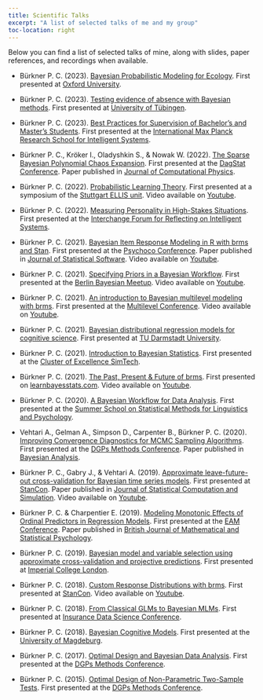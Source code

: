 ```yaml
---
title: Scientific Talks
excerpt: "A list of selected talks of me and my group"
toc-location: right
---
```


Below you can find a list of selected talks of mine,
along with slides, paper references, and recordings when available. 

* Bürkner P. C. (2023). 
[Bayesian Probabilistic Modeling for Ecology](bayesian_inference_ecology.pdf).
First presented at [Oxford University](https://www.biology.ox.ac.uk/home).

* Bürkner P. C. (2023).
[Testing evidence of absence with Bayesian methods](bayesian_equivalence_testing.pdf).
First presented at [University of Tübingen](https://uni-tuebingen.de/en/fakultaeten/wirtschafts-und-sozialwissenschaftliche-fakultaet/faecher/fachbereich-sozialwissenschaften/methodenzentrum/events/vergangene-veranstaltungen/interdisciplinary-methods-spring-school-2023/). 

* Bürkner P. C. (2023). 
[Best Practices for Supervision of Bachelor’s and Master’s Students](supervision_workshop.pdf). 
First presented at the [International Max Planck Research School for Intelligent Systems](https://imprs.is.mpg.de/).

* Bürkner P. C., Kröker I., Oladyshkin S., & Nowak W. (2022).
[The Sparse Bayesian Polynomial Chaos Expansion](bayesian_sparse_PCE.pdf). 
First presented at the [DagStat Conference](https://www.dagstat2022.uni-hamburg.de/). 
Paper published in [Journal of Computational Physics](https://doi.org/10.1016/j.jcp.2023.112210). 

* Bürkner P. C. (2022). [Probabilistic Learning Theory](probabilistic_learning_theory.pdf). 
First presented at a symposium of the [Stuttgart ELLIS unit](https://ellis-stuttgart.eu/).
Video available on [Youtube](https://www.youtube.com/watch?v=y9Sh6g4X2bM).

* Bürkner P. C. (2022). 
[Measuring Personality in High-Stakes Situations](measuring_personality_high_stakes.pdf).
First presented at the [Interchange Forum for Reflecting on Intelligent Systems](https://www.iris.uni-stuttgart.de/).

* Bürkner P. C. (2021). 
[Bayesian Item Response Modeling in R with brms and Stan](bayesian_IRT_modeling.pdf). 
First presented at the [Psychoco Conference](https://www.psychoco.org/2021/). 
Paper published in [Journal of Statistical Software](https://www.jstatsoft.org/article/view/v100i05). 
Video available on [Youtube](https://www.youtube.com/watch?v=hwMqnZTa_h8).

* Bürkner P. C. (2021). 
[Specifying Priors in a Bayesian Workflow](prior_specification_bayesian_workflow.pdf).
First presented at the [Berlin Bayesian Meetup](https://www.meetup.com/de-DE/BerlinBayesians/).
Video available on [Youtube](https://www.youtube.com/watch?v=d6i6xNDmExQ).

* Bürkner P. C. (2021). 
[An introduction to Bayesian multilevel modeling with brms](bayesian_multilevel_modeling_brms). 
First presented at the [Multilevel Conference](https://multilevel.fss.uu.nl/). 
Video available on [Youtube](https://www.youtube.com/watch?v=1qeXD4NQ4To).

* Bürkner P. C. (2021). 
[Bayesian distributional regression models for cognitive science](bayesian_distributional_models.pdf). 
First presented at [TU Darmstadt University](https://www.tu-darmstadt.de/cogsci/ccs/index.en.jsp).

* Bürkner P. C. (2021). 
[Introduction to Bayesian Statistics](introduction_bayesian_statistics.pdf). 
First presented at the [Cluster of Excellence SimTech](https://www.simtech.uni-stuttgart.de/).

* Bürkner P. C. (2021). 
[The Past, Present & Future of brms](https://learnbayesstats.com/episode/35-past-present-future-brms-paul-burkner/). 
First presented on [learnbayesstats.com](https://learnbayesstats.com/).
Video available on [Youtube](https://www.youtube.com/watch?v=GLR4ENIkNFY).

* Bürkner P. C. (2020). 
[A Bayesian Workflow for Data Analysis](bayesian_workflow.pdf). 
First presented at the [Summer School on Statistical Methods for Linguistics and Psychology](https://vasishth.github.io/smlp2019/).

* Vehtari A., Gelman A., Simpson D., Carpenter B., Bürkner P. C. (2020). 
[Improving Convergence Diagnostics for MCMC Sampling Algorithms](convergence_MCMC.pdf). 
First presented at the [DGPs Methods Conference](https://www.dgps.de/fachgruppen/methoden-evaluation).
Paper published in [Bayesian Analysis](https://doi.org/10.1214/20-BA1221).

* Bürkner P. C., Gabry J., & Vehtari A. (2019). [Approximate leave-future-out cross-validation for Bayesian time series models](leave_future_out_cross_validation.pdf). 
First presented at [StanCon](https://mc-stan.org/events/stancon2019Cambridge/). 
Paper published in [Journal of Statistical Computation and Simulation](https://doi.org/10.1080/00949655.2020.1783262). 
Video available on [Youtube](https://www.youtube.com/watch?v=KH4jN9EBTtE&t=4653s).

* Bürkner P. C. & Charpentier E. (2019). 
[Modeling Monotonic Effects of Ordinal Predictors in Regression Models](monotonic_effects.pdf).
First presented at the [EAM Conference](https://www.eam-online.org/).
Paper published in [British Journal of Mathematical and Statistical Psychology](https://doi.org/10.1111/bmsp.12195).

* Bürkner P. C. (2019).
[Bayesian model and variable selection using approximate cross-validation and projective predictions](bayesian_model_comparison.pdf).
First presented at [Imperial College London](https://www.imperial.ac.uk/events/96918/scalable-bayesian-inference-in-applied-fields/). 

* Bürkner P. C. (2018). 
[Custom Response Distributions with brms](custom_response_distributions_brms.pdf). 
First presented at [StanCon](https://mc-stan.org/events/stancon2018Helsinki/).
Video available on [Youtube](https://youtu.be/FoaxA7sJi7w?list=PLuwyh42iHquU4hUBQs20hkBsKSMrp6H0J&t=7985).

* Bürkner P. C. (2018).
[From Classical GLMs to Bayesian MLMs](from_GLMs_to_MLMs.pdf).
First presented at [Insurance Data Science Conference](https://insurancedatascience.org/project/2018_london/).

* Bürkner P. C. (2018). 
[Bayesian Cognitive Models](bayesian_cognitive_models.pdf).
First presented at the [University of Magdeburg](https://www.ipsy.ovgu.de/en/Our+Institute/Departments/Biological+Psychology.html).

* Bürkner P. C. (2017). 
[Optimal Design and Bayesian Data Analysis](optimal_design_bayesian_data_analysis.pdf). 
First presented at the [DGPs Methods Conference](https://uni-tuebingen.de/en/faculties/faculty-of-economics-and-social-sciences/subjects/department-of-social-sciences/methods-center/events/past-events/fgme2017/).

* Bürkner P. C. (2015). [Optimal Design of Non-Parametric Two-Sample Tests](optimal_design_two_sample_tests.pdf). First presented at the [DGPs Methods Conference](https://www.dgps.de/fachgruppen/methoden-evaluation).
